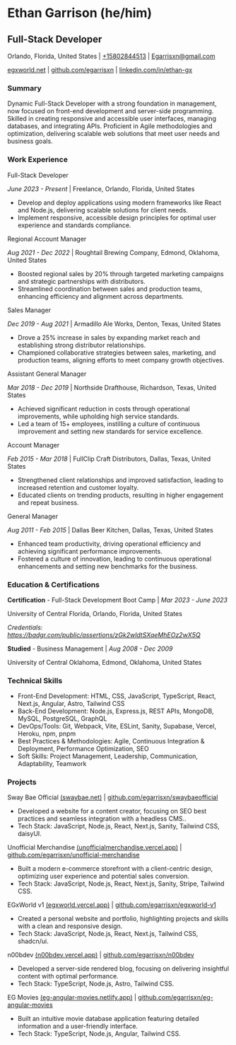 # Ethan Garrison (he/him)

## Full-Stack Developer

Orlando, Florida, United States | [+15802844513](tel:+15802844513) | [Egarrisxn@gmail.com](mailto:egarrisxn@gmail.com)

[egxworld.net](https://egxworld.net) | [github.com/egarrisxn](https://github.com/egarrisxn) | [linkedin.com/in/ethan-gx](https://linkedin.com/in/ethan-gx)

### Summary

Dynamic Full-Stack Developer with a strong foundation in management, now focused on front-end development and server-side programming. Skilled in creating responsive and accessible user interfaces, managing databases, and integrating APIs. Proficient in Agile methodologies and optimization, delivering scalable web solutions that meet user needs and business goals.

### Work Experience

Full-Stack Developer

_June 2023 - Present_ | Freelance, Orlando, Florida, United States

- Develop and deploy applications using modern frameworks like React and Node.js, delivering scalable solutions for client needs.
- Implement responsive, accessible design principles for optimal user experience and standards compliance.

Regional Account Manager

_Aug 2021 - Dec 2022_ | Roughtail Brewing Company, Edmond, Oklahoma, United States

- Boosted regional sales by 20% through targeted marketing campaigns and strategic partnerships with distributors.
- Streamlined coordination between sales and production teams, enhancing efficiency and alignment across departments.

Sales Manager

_Dec 2019 - Aug 2021_ | Armadillo Ale Works, Denton, Texas, United States

- Drove a 25% increase in sales by expanding market reach and establishing strong distributor relationships.
- Championed collaborative strategies between sales, marketing, and production teams, aligning efforts to meet company growth objectives.

Assistant General Manager

_Mar 2018 - Dec 2019_ | Northside Drafthouse, Richardson, Texas, United States

- Achieved significant reduction in costs through operational improvements, while upholding high service standards.
- Led a team of 15+ employees, instilling a culture of continuous improvement and setting new standards for service excellence.

Account Manager

_Feb 2015 - Mar 2018_ | FullClip Craft Distributors, Dallas, Texas, United States

- Strengthened client relationships and improved satisfaction, leading to increased retention and customer loyalty.
- Educated clients on trending products, resulting in higher engagement and repeat business.

General Manager

_Aug 2011 - Feb 2015_ | Dallas Beer Kitchen, Dallas, Texas, United States

- Enhanced team productivity, driving operational efficiency and achieving significant performance improvements.
- Fostered a culture of innovation, leading to continuous operational enhancements and setting new benchmarks for the business.

### Education & Certifications

**Certification** - Full-Stack Development Boot Camp | _Mar 2023 - June 2023_

University of Central Florida, Orlando, Florida, United States

_Credentials: https://badgr.com/public/assertions/zGk2wldtSXqeMhEOz2wX5Q_

**Studied** - Business Management | _Aug 2008 - Dec 2009_

University of Central Oklahoma, Edmond, Oklahoma, United States

### Technical Skills

- Front-End Development: HTML, CSS, JavaScript, TypeScript, React, Next.js, Angular, Astro, Tailwind CSS
- Back-End Development: Node.js, Express.js, REST APIs, MongoDB, MySQL, PostgreSQL, GraphQL
- DevOps/Tools: Git, Webpack, Vite, ESLint, Sanity, Supabase, Vercel, Heroku, npm, pnpm
- Best Practices & Methodologies: Agile, Continuous Integration & Deployment, Performance Optimization, SEO
- Soft Skills: Project Management, Leadership, Communication, Adaptability, Teamwork

### Projects

Sway Bae Official [(swaybae.net)](https://swaybae.net) | [github.com/egarrisxn/swaybaeofficial](https://github.com/egarrisxn/swaybaeofficial)

- Developed a website for a content creator, focusing on SEO best practices and seamless integration with a headless CMS..
- Tech Stack: JavaScript, Node.js, React, Next.js, Sanity, Tailwind CSS, daisyUI.

Unofficial Merchandise [(unofficialmerchandise.vercel.app)](https://unofficialmerchandise.vercel.app) | [github.com/egarrisxn/unofficial-merchandise](https://github.com/egarrisxn/unofficial-merchandise)

- Built a modern e-commerce storefront with a client-centric design, optimizing user experience and potential sales conversion.
- Tech Stack: JavaScript, Node.js, React, Next.js, Sanity, Stripe, Tailwind CSS.

EGxWorld v1 [(egxworld.vercel.app)](https://egxworld.vercel.app) | [github.com/egarrisxn/egxworld-v1](https://github.com/egarrisxn/egxworld-v1)

- Created a personal website and portfolio, highlighting projects and skills with a clean and responsive design.
- Tech Stack: JavaScript, Node.js, React, Next.js, Tailwind CSS, shadcn/ui.

n00bdev [(n00bdev.vercel.app)](https://n00bdev.vercel.app) | [github.com/egarrisxn/n00bdev](https://github.com/egarrisxn/n00bdev)

- Developed a server-side rendered blog, focusing on delivering insightful content with optimal performance.
- Tech Stack: TypeScript, Node.js, Astro, Tailwind CSS.

EG Movies [(eg-angular-movies.netlify.app)](https://eg-angular-movies.netlify.app) | [github.com/egarrisxn/eg-angular-movies](https://github.com/egarrisxn/eg-angular-movies)

- Built an intuitive movie database application featuring detailed information and a user-friendly interface.
- Tech Stack: TypeScript, Node.js, Angular, Tailwind CSS.